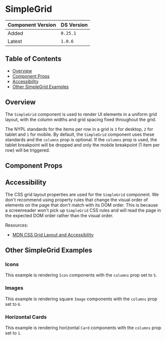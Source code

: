 

<Meta of={SimpleGridStories} />

# SimpleGrid

| Component Version | DS Version |
| ----------------- | ---------- |
| Added             | `0.25.1`   |
| Latest            | `1.0.6`    |

## Table of Contents

- [Overview](#overview)
- [Component Props](#component-props)
- [Accessibility](#accessibility)
- [Other SimpleGrid Examples](#other-simplegrid-examples)

## Overview

<Description of={SimpleGridStories} />

The `SimpleGrid` component is used to render UI elements in a uniform grid
layout, with the column widths and grid spacing fixed throughout the grid.

The NYPL standards for the items per row in a grid is `3` for desktop, `2` for
tablet and `1` for mobile. By default, the `SimpleGrid` component uses these
standards and the `columns` prop is optional. If the `columns` prop is used, the
tablet breakpoint will be dropped and only the mobile breakpoint (1 item per
row) will be triggered.

## Component Props

<Canvas of={SimpleGridStories.WithControls} />

<ArgTypes of={SimpleGridStories.WithControls} />

## Accessibility

The CSS grid layout properties are used for the `SimpleGrid` component. We don't
recommend using property rules that change the visual order of elements on the
page that don't match with its DOM order. This is because a screenreader won't
pick up `SimpleGrid` CSS rules and will read the page in the expected DOM order
rather than the visual order.

Resources:

- [MDN CSS Grid Layout and Accessibility](https://developer.mozilla.org/en-US/docs/Web/CSS/CSS_Grid_Layout/CSS_Grid_Layout_and_Accessibility)

## Other SimpleGrid Examples

### Icons

This example is rendering `Icon` components with the `columns` prop set to `5`.

<Canvas of={SimpleGridStories.IconExample} />

### Images

This example is rendering square `Image` components with the `columns` prop set
to `6`.

<Canvas of={SimpleGridStories.ImageExample} />

### Horizontal Cards

This example is rendering horizontal `Card` components with the `columns` prop
set to `1`.

<Canvas of={SimpleGridStories.CardExample} />
